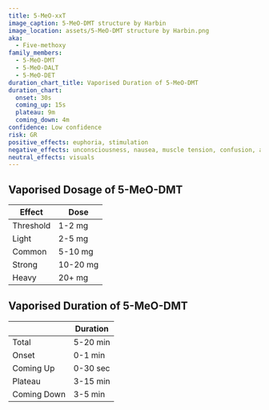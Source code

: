 ---
title: 5-MeO-xxT
image_caption: 5-MeO-DMT structure by Harbin
image_location: assets/5-MeO-DMT structure by Harbin.png
aka:
  - Five-methoxy
family_members:
  - 5-MeO-DMT
  - 5-MeO-DALT
  - 5-MeO-DET
duration_chart_title: Vaporised Duration of 5-MeO-DMT
duration_chart:
  onset: 30s
  coming_up: 15s
  plateau: 9m
  coming_down: 4m
confidence: Low confidence
risk: GR
positive_effects: euphoria, stimulation
negative_effects: unconsciousness, nausea, muscle tension, confusion, anxiety
neutral_effects: visuals
---

## Vaporised Dosage of 5-MeO-DMT
| Effect | Dose |
| --- | --- |
| Threshold | 1-2 mg |
| Light | 2-5 mg |
| Common | 5-10 mg |
| Strong | 10-20 mg |
| Heavy | 20+ mg |

## Vaporised Duration of 5-MeO-DMT
|  | Duration |
| --- | --- |
| Total | 5-20 min |
| Onset | 0-1 min |
| Coming Up | 0-30 sec |
| Plateau | 3-15 min |
| Coming Down | 3-5 min |
